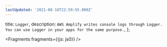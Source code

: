 ```yaml
---
lastUpdated: '2021-08-16T22:59:55.000Z'
---
```

  title: `Logger`,
  description: `AWS Amplify writes console logs through Logger. You can use Logger in your apps for the same purpose.`,
};


<Fragments fragments={{js: js0}} />
